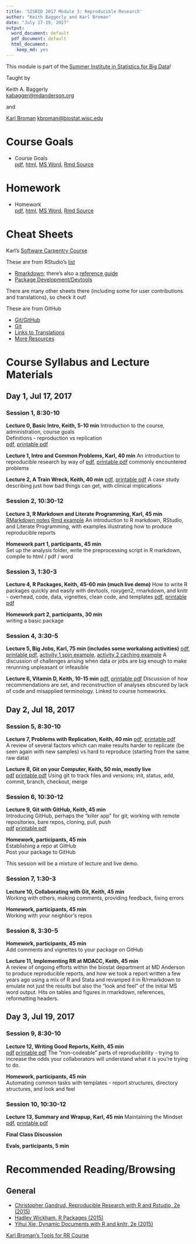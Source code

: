 ```yaml
---
title: 'SISBID 2017 Module 3: Reproducible Research'
author: "Keith Baggerly and Karl Broman"
date: "July 17-19, 2017"
output:
  word_document: default
  pdf_document: default
  html_document:
    keep_md: yes
---
```


This module is part of the 
[Summer Institute in Statistics for Big Data](https://www.biostat.washington.edu/suminst/sisbid)!

Taught by  

Keith A. Baggerly  
[kabagger@mdanderson.org](mailto:kabagger@mdanderson.org)  

and  

[Karl Broman](http://kbroman.org)
[kbroman@biostat.wisc.edu](mailto:kbroman@biostat.wisc.edu)

# Course Goals

* Course Goals   
[pdf](RRcourse_goals.pdf),
[html](RRcourse_goals.html),
[MS Word](RRcourse_goals.docx), 
[Rmd Source](RRcourse_goals.Rmd)  

# Homework

* Homework  
[pdf](homework.pdf),
[html](homework.html),
[MS Word](homework.docx),
[Rmd Source](homework.Rmd)

# Cheat Sheets 

Karl's [Software Carpentry Course](https://kbroman.wordpress.com/2015/04/29/cheat-sheets-for-r-based-software-carpentry-course/)

These are from RStudio's [list](https://www.rstudio.com/resources/cheatsheets/)

* [Rmarkdown](http://www.rstudio.com/wp-content/uploads/2016/03/rmarkdown-cheatsheet-2.0.pdf); there's also a [reference guide](http://www.rstudio.com/wp-content/uploads/2015/03/rmarkdown-reference.pdf)
* [Package Development/Devtools](http://www.rstudio.com/wp-content/uploads/2015/06/devtools-cheatsheet.pdf)

There are many other sheets there (including some for user contributions and translations), so check it out!

These are from GitHub

* [Git/GitHub](https://services.github.com/on-demand/downloads/github-git-cheat-sheet.pdf)
* [Git](https://education.github.com/git-cheat-sheet-education.pdf)
* [Links to Translations](https://services.github.com/resources/cheatsheets/)
* [More Resources](https://help.github.com/articles/git-and-github-learning-resources/)

# Course Syllabus and Lecture Materials

## Day 1, Jul 17, 2017

### Session 1, 8:30-10

**Lecture 0, Basic Intro, Keith, 5-10 min** 
Introduction to the course, administration, course goals  
Definitions - reproduction vs replication  
[pdf](2017_SISBID_3_00_basic_intro.pdf),
[printable pdf](2017_SISBID_3_00_basic_intro_printable.pdf)

**Lecture 1, Intro and Common Problems, Karl, 40 min**
An introduction to reproducible research by way of 
[pdf](2017_SISBID_3_01_introduction_slides.pdf),
[printable pdf](2017_SISBID_3_01_introduction_printable.pdf)
commonly encountered problems

**Lecture 2, A Train Wreck, Keith, 40 min**
[pdf](2017_SISBID_3_02_train_wreck.pdf),
[printable pdf](2017_SISBID_3_02_train_wreck_printable.pdf)
A case study describing just how bad things can get, with clinical implications

### Session 2, 10:30-12

**Lecture 3, R Markdown and Literate Programming, Karl, 45 min** 
[RMarkdown notes](2017_SISBID_3_03_Rmarkdown.md)
[Rmd example](2017_SISBID_3_03_example.Rmd)
An introduction to R markdown, RStudio, and Literate Programming, with examples illustrating how to produce reproducible reports

**Homework part 1, participants, 45 min**  
Set up the analysis folder, write the preprocessing script in R markdown, compile to html / pdf / word

### Session 3, 1:30-3

**Lecture 4, R Packages, Keith, 45-60 min (much live demo)**
How to write R packages quickly and easily with devtools, roxygen2, rmarkdown, and knitr - overhead, code, data, vignettes, clean code, and templates 
[pdf](2017_SISBID_3_04_r_packages.pdf),
[printable pdf](2017_SISBID_3_04_r_packages_printable.pdf)

**Homework part 2, participants, 30 min**  
writing a basic package

### Session 4, 3:30-5

**Lecture 5, Big Jobs, Karl, 75 min (includes some workalong activities)** 
[pdf](2017_SISBID_3_05_bigjobs_slides.pdf),
[printable pdf](2017_SISBID_3_05_bigjobs_printable.pdf),
[activity 1 spin example](2017_SISBID_3_05_bigjobs_activity1_spin.R),
[activity 2 caching example](2017_SISBID_3_05_bigjobs_activity2_cache.Rmd)
A discussion of challenges arising when data or jobs are big enough to make rerunning unpleasant or infeasible

**Lecture 6, Vitamin D, Keith, 10-15 min**
[pdf](2017_SISBID_3_06_vitamin_d.pdf),
[printable pdf](2017_SISBID_3_06_vitamin_d_printable.pdf)
Discussion of how recommendations are set, and reconstruction of analyses obscured by lack of code and misapplied terminology. Linked to course homeworks.

## Day 2, Jul 18, 2017

### Session 5, 8:30-10

**Lecture 7, Problems with Replication, Keith, 40 min**
[pdf](2017_SISBID_3_07_problems_w_replication.pdf),
[printable pdf](2017_SISBID_3_07_problems_w_replication_printable.pdf)  
A review of several factors which can make results harder to replicate (be seen again with new samples) vs hard to reproduce (starting from the same raw data)

**Lecture 8, Git on your Computer, Keith, 50 min, mostly live**  
[pdf](2017_SISBID_3_08_git_1_solo.pdf)
[printable pdf](2017_SISBID_3_08_git_1_solo_printable.pdf)
Using git to track files and versions; init, status, add, commit, branch, checkout, merge

### Session 6, 10:30-12

**Lecture 9, Git with GitHub, Keith, 45 min**  
Introducing GitHub, perhaps the "killer app" for git; working with remote repositories, bare repos, cloning, pull, push  
[pdf](2017_SISBID_3_09_git_2_github.pdf)
[printable pdf](2017_SISBID_3_09_git_2_github_printable.pdf)

**Homework, participants, 45 min**  
Establishing a repo at GitHub  
Post your package to GitHub  

This session will be a mixture of lecture and live demo.

### Session 7, 1:30-3

**Lecture 10, Collaborating with Git, Keith, 45 min**  
Working with others, making comments, providing feedback, fixing errors  

**Homework, participants, 45 min**  
Working with your neighbor's repos

### Session 8, 3:30-5

**Homework, participants, 45 min**  
Add comments and vignettes to your package on GitHub

**Lecture 11, Implementing RR at MDACC, Keith, 45 min**  
A review of ongoing efforts within the biostat department at MD Anderson to produce reproducible reports, and how we took a report written a few years ago using a mix of R and Stata and revamped it in R/rmarkdown to emulate not just the results but also the "look and feel" of the initial MS word output. Hits on tables and figures in rmarkdown, references, reformatting headers.

## Day 3, Jul 19, 2017

### Session 9, 8:30-10

**Lecture 12, Writing Good Reports, Keith, 45 min**  
[pdf](2017_SISBID_3_12_good_reports.pdf)
[printable pdf](2017_SISBID_3_12_good_reports_printable.pdf)
The "non-codeable" parts of reproducibility - trying to increase the odds your collaborators will understand what it is you're trying to do.

**Homework, participants, 45 min**  
Automating common tasks with templates - report structures, directory structures, and look and feel

### Session 10, 10:30-12

**Lecture 13, Summary and Wrapup, Karl, 45 min**
Maintaining the Mindset  
[pdf](2017_SISBID_3_13_summary_slides.pdf),
[printable pdf](2017_SISBID_3_13_summary_printable.pdf)

**Final Class Discussion**  

**Evals, participants, 5 min**  

# Recommended Reading/Browsing

## General

* [Christopher Gandrud, Reproducible Research with R and Rstudio, 2e (2015)](http://www.amazon.com/Reproducible-Research-Studio-Second-Chapman-ebook/dp/B010ACWGBI/ref=tmm_kin_title_0?_encoding=UTF8&sr=&qid=)
* [Hadley Wickham, R Packages (2015)](http://www.amazon.com/R-Packages-Hadley-Wickham-ebook/dp/B00VAYCHL0/ref=pd_sim_351_6?ie=UTF8&refRID=1E8HS30WBHRCW45SEWXM)
* [Yihui Xie, Dynamic Documents with R and knitr, 2e (2015)](http://www.amazon.com/Dynamic-Documents-knitr-Second-Chapman-ebook/dp/B00ZBYPJEW/ref=tmm_kin_title_0?_encoding=UTF8&sr=&qid=)

[Karl Broman's Tools for RR Course](http://kbroman.org/Tools4RR/)

